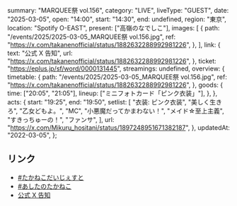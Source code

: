   summary: "MARQUEE祭 vol.156",
  category: "LIVE",
  liveType: "GUEST",
  date: "2025-03-05",
  open: "14:00",
  start: "14:30",
  end: undefined,
  region: "東京",
  location: "Spotify O-EAST",
  present: ["高嶺のなでしこ"],
  images: [
    {
      path: "/events/2025/2025-03-05_MARQUEE祭 vol.156.jpg",
      ref: "https://x.com/takanenofficial/status/1882632288992981226",
    },
  ],
  link: {
    text: "公式 X 告知",
    url: "https://x.com/takanenofficial/status/1882632288992981226",
  },
  ticket: "https://eplus.jp/sf/word/0000131445",
  streamings: undefined,
  overview: {
    timetable: {
      path: "/events/2025/2025-03-05_MARQUEE祭 vol.156.jpg",
      ref: "https://x.com/takanenofficial/status/1882632288992981226",
    },
    goods: {
      time: ["20:05", "21:05"],
      lineup: ["ミニフォトカード「ピンク衣装」"],
    },
  },
  acts: {
    start: "19:25",
    end: "19:50",
    setlist: [
      "衣装: ピンク衣装",
      "美しく生きろ",
      "乙女どもよ。",
      "MC",
      "小悪魔だってかまわない！",
      "メイド☆至上主義",
      "すきっちゅーの！",
      "ファンサ",
    ],
    url: "https://x.com/Mikuru_hositani/status/1897248951671382187",
  },
  updatedAt: "2022-03-05",
};

## リンク

- [#たかねこだいじぇすと](https://x.com/takanenofficial/status/1897281117008576596)
- [#あしたのたかねこ](https://x.com/takanenofficial/status/1896863420622000451)
- [公式 X 告知](https://x.com/takanenofficial/status/1882632288992981226)
